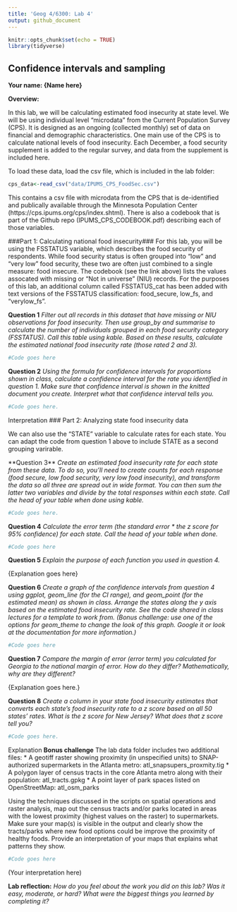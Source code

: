 ```yaml
---
title: 'Geog 4/6300: Lab 4'
output: github_document
---
```


```r
knitr::opts_chunk$set(echo = TRUE)
library(tidyverse)
```

## Confidence intervals and sampling

**Your name: {Name here}**

**Overview:**

In this lab, we will be calculating estimated food insecurity at state level. We will be using individual level “microdata” from the Current Population Survey (CPS). It is designed as an ongoing (collected monthly) set of data on financial and demographic characteristics. One main use of the CPS is to calculate national levels of food insecurity. Each December, a food security supplement is added to the regular survey, and data from the supplement is included here.

To load these data, load the csv file, which is included in the lab folder:

```r
cps_data<-read_csv("data/IPUMS_CPS_FoodSec.csv")
```

This contains a csv file with microdata from the CPS that is de-identified and publically available through the Minnesota Population Center (https://cps.ipums.org/cps/index.shtml). There is also a codebook that is part of the Github repo (IPUMS_CPS_CODEBOOK.pdf) describing each of those variables.

###Part 1: Calculating national food insecurity###
For this lab, you will be using the FSSTATUS variable, which describes the food security of respondents. While food security status is often grouped into “low” and “very low” food security, these two are often just combined to a single measure: food insecure. The codebook (see the link above) lists the values assocated with missing or "Not in universe" (NIU) records. For the purposes of this lab, an additional column called FSSTATUS_cat has been added with text versions of the FSSTATUS classification: food_secure, low_fs, and "verylow_fs".

**Question 1** _Filter out all records in this dataset that have missing or NIU observations for food insecurity. Then use group_by and summarise to calculate the number of individuals grouped in each food security category (FSSTATUS).  Call this table using kable. Based on these results, calculate the estimated national food insecurity rate (those rated 2 and 3)._

```r
#Code goes here
```

**Question 2** _Using the formula for confidence intervals for proportions shown in class, calculate a confidence interval for the rate you identified in question 1. Make sure that confidence interval is shown in the knitted document you create. Interpret what that confidence interval tells you._

```r
#Code goes here. 
```

{Interpretation goes here.}

### Part 2: Analyzing state food insecurity data

We can also use the "STATE" variable to calculate rates for each state. You can adapt the code from question 1 above to include STATE as a second grouping varirable. 

**Question 3\** _Create an estimated food insecurity rate for each state from these data. To do so, you'll need to create counts for each response (food secure, low food security, very low food insecurity), and transform the data so all three are spread out in wide format. You can then sum the latter two variables and divide by the total responses within each state. Call the head of your table when done using kable._

```r
#Code goes here.
```


**Question 4** _Calculate the error term (the standard error * the z score for 95% confidence) for each state. Call the head of your table when done._

```r
#Code goes here
```

**Question 5** _Explain the purpose of each function you used in question 4._

{Explanation goes here}

**Question 6** _Create a graph of the confidence intervals from question 4 using ggplot, geom_line (for the CI range), and geom_point (for the estimated mean) as shown in class. Arrange the states along the y axis based on the estimated food insecurity rate. See the code shared in class lectures for a template to work from. (Bonus challenge: use one of the options for geom_theme to change the look of this graph. Google it or look at the documentation for more information.)_

```r
#Code goes here
```

**Question 7** _Compare the margin of error (error term) you calculated for Georgia to the national margin of error. How do they differ? Mathematically, why are they different?_

{Explanation goes here.}

**Question 8** _Create a column in your state food insecurity estimates that converts each state's food insecurity rate to a z score based on all 50 states' rates. What is the z score for New Jersey? What does that z score tell you?_

```r
#Code goes here.
```

{Explanation goes here.}

**Bonus challenge**
The lab data folder includes two additional files:
* A geotiff raster showing proximity (in unspecified units) to SNAP-authorized supermarkets in the Atlanta metro: atl_snapsupers_proxmity.tig
* A polygon layer of census tracts in the core Atlanta metro along with their population: atl_tracts.gpkg
* A point layer of park spaces listed on OpenStreetMap: atl_osm_parks

Using the techniques discussed in the scripts on spatial operations and raster analysis, map out the census tracts and/or parks located in areas with the lowest proximity (highest values on the raster) to supermarkets. Make sure your map(s) is visible in the output and clearly show the tracts/parks where new food options could be improve the proximity of healthy foods. Provide an interpretation of your maps that explains what patterns they show.

```r
#Code goes here
```

(Your interpretation here)

**Lab reflection:** _How do you feel about the work you did on this lab? Was it easy, moderate, or hard? What were the biggest things you learned by completing it?_
